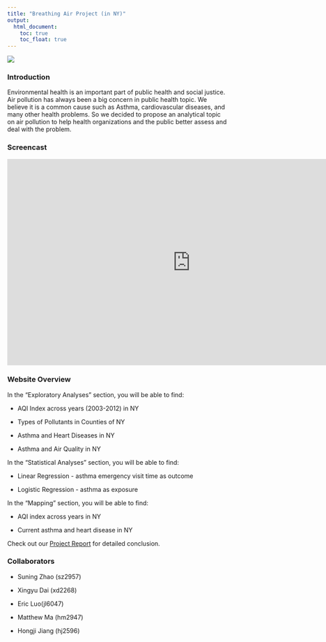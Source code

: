 ```yaml
---
title: "Breathing Air Project (in NY)"
output: 
  html_document:
    toc: true
    toc_float: true
---
```


![](https://www.health.com/thmb/I76TMoL0RimMAQtT5tPcXpwZetc=/750x0/filters:no_upscale():max_bytes(150000):strip_icc():format(webp)/Does-Asthma-Go-Away-GettyImages-472092909-2000-b2c0295d9f1742a2a44696512bac931e.jpg)

### Introduction

Environmental health is an important part of public health and social justice. Air pollution has always been a big concern in public health topic. We believe it is a common cause such as Asthma, cardiovascular diseases, and many other health problems. So we decided to propose an analytical topic on air pollution to help health organizations and the public better assess and deal with the problem.



### Screencast

<iframe width="840" height="472.5" src="https://www.youtube.com/embed/A1sk-PtwvJU" title="YouTube video player" frameborder="0" allow="accelerometer; autoplay; clipboard-write; encrypted-media; gyroscope; picture-in-picture" allowfullscreen></iframe>

### Website Overview

In the "Exploratory Analyses" section, you will be able to find:

* AQI Index across years (2003-2012) in NY 

* Types of Pollutants in Counties of NY

* Asthma and Heart Diseases in NY

* Asthma and Air Quality in NY

In the "Statistical Analyses" section, you will be able to find:

* Linear Regression - asthma emergency visit time as outcome

* Logistic Regression - asthma as exposure

In the "Mapping" section, you will be able to find:

* AQI index across years in NY

* Current asthma and heart disease in NY

Check out our [Project Report](Project_Report.html) for detailed conclusion.



### Collaborators

* Suning Zhao (sz2957)

* Xingyu Dai (xd2268)

* Eric Luo(jl6047)

* Matthew Ma (hm2947)

* Hongji Jiang (hj2596)




